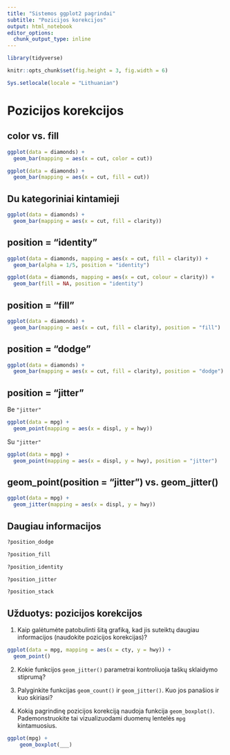 ```yaml
---
title: "Sistemos ggplot2 pagrindai"
subtitle: "Pozicijos korekcijos"
output: html_notebook
editor_options: 
  chunk_output_type: inline
---
```



```r
library(tidyverse)

knitr::opts_chunk$set(fig.height = 3, fig.width = 6)

Sys.setlocale(locale = "Lithuanian")
```

Pozicijos korekcijos
============================================================================= 

color vs. fill
----------------------------------------------------------------------------- 

```r
ggplot(data = diamonds) + 
  geom_bar(mapping = aes(x = cut, color = cut))
```
  
```r
ggplot(data = diamonds) + 
  geom_bar(mapping = aes(x = cut, fill = cut))
```

Du kategoriniai kintamieji
----------------------------------------------------------------------------- 
```r
ggplot(data = diamonds) + 
  geom_bar(mapping = aes(x = cut, fill = clarity))
```

position = "identity"
----------------------------------------------------------------------------- 
```r
ggplot(data = diamonds, mapping = aes(x = cut, fill = clarity)) + 
  geom_bar(alpha = 1/5, position = "identity")
```

```r
ggplot(data = diamonds, mapping = aes(x = cut, colour = clarity)) + 
  geom_bar(fill = NA, position = "identity")
```

position = "fill"
----------------------------------------------------------------------------- 
```r
ggplot(data = diamonds) + 
  geom_bar(mapping = aes(x = cut, fill = clarity), position = "fill")
```

position = "dodge"
----------------------------------------------------------------------------- 
```r
ggplot(data = diamonds) + 
  geom_bar(mapping = aes(x = cut, fill = clarity), position = "dodge")
```

position = "jitter"
----------------------------------------------------------------------------- 

Be `"jitter"`
```r
ggplot(data = mpg) + 
  geom_point(mapping = aes(x = displ, y = hwy))
```

Su `"jitter"`
```r
ggplot(data = mpg) + 
  geom_point(mapping = aes(x = displ, y = hwy), position = "jitter")
```

geom_point(position = "jitter") vs. geom_jitter()
----------------------------------------------------------------------------- 
```r

ggplot(data = mpg) + 
  geom_jitter(mapping = aes(x = displ, y = hwy))
```



Daugiau informacijos
----------------------------------------------------------------------------- 

```r
?position_dodge
```
```r
?position_fill
```
```r
?position_identity
```
```r
?position_jitter
```
```r
?position_stack
```

Užduotys: pozicijos korekcijos
----------------------------------------------------------------------------- 

1. Kaip galėtumėte patobulinti šitą grafiką, kad jis suteiktų daugiau informacijos (naudokite pozicijos korekcijas)?
```r
ggplot(data = mpg, mapping = aes(x = cty, y = hwy)) + 
  geom_point()
```

2. Kokie funkcijos `geom_jitter()` parametrai kontroliuoja taškų sklaidymo stiprumą?

3. Palyginkite funkcijas `geom_count()` ir `geom_jitter()`. Kuo jos panašios ir kuo skiriasi?

4. Kokią pagrindinę pozicijos korekciją naudoja funkcija `geom_boxplot()`. Pademonstruokite tai vizualizuodami duomenų lentelės `mpg` kintamuosius.

```r
ggplot(mpg) + 
    geom_boxplot(___)
```







